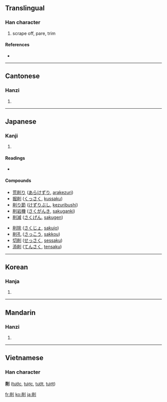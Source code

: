 ==Translingual==

===Han character===
{{Han char|rn=18|rad=刀|as=07|sn=9|four=9220<sub>0</sub>|canj=火月中弓 (FBLN)}}

# scrape off, pare, trim

====References====
* {{Han ref|kx=0140.050|dkj=02000|dj=0317.110|hdz=10341.020|uh=524A|ud=21066|bh=AB64|bd=43876}}

----

==Cantonese==

===Hanzi===
{{yue-hanzi|jyut=|y=seuk3}}

# {{defn|Cantonese}}

----

==Japanese==

===Kanji===
{{ja-kanji|grade=c|rs=刀07}}

# {{defn|Japanese}}

====Readings====
* {{ja-readings|on=[[さく]] (saku), [[しょう]] (shō)|kun=[[けずる]] (kezuru)}}

====Compounds====
{{top2}}
* [[荒削り]] ([[あらけずり]], [[arakezuri]])
* [[掘削]] ([[くっさく]], [[kussaku]])
* [[削り節]] ([[けずりぶし]], [[kezuribushi]])
* [[削岩機]] ([[さくがんき]], [[sakuganki]])
* [[削減]] ([[さくげん]], [[sakugen]])
{{mid2}}
* [[削除]] ([[さくじょ]], [[sakujo]])
* [[削孔]] ([[さっこう]], [[sakkou]])
* [[切削]] ([[せっさく]], [[sessaku]])
* [[添削]] ([[てんさく]], [[tensaku]])
{{bottom}}

----

==Korean==

===Hanja===
{{ko-hanja|hangeul=삭|rv=sak|mr=sak}}

# {{defn|Korean}}

----

==Mandarin==

===Hanzi===
{{cmn-hanzi|pin=[[xuē]] ([[xue1]])|wg=hsüeh<sup>1</sup>}}

# {{defn|Mandarin}}

----

==Vietnamese==
===Han character===
'''削''' ([[tước]], [[tược]], [[tướt]], [[tượt]])

[[fr:削]]
[[ko:削]]
[[ja:削]]